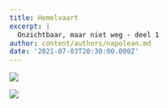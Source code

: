 ```yaml
---
title: Hemelvaart
excerpt: |
  Onzichtbaar, maar niet weg - deel 1
author: content/authors/napolean.md
date: '2021-07-03T20:30:00.000Z'
---
```


![](https://res.cloudinary.com/stfranciscusheverlee/image/upload/v1657135741/Hemelvaart_1_wdwy5k.jpg)

![](https://res.cloudinary.com/stfranciscusheverlee/image/upload/v1657135732/Hemelvaart_2_fvvofd.jpg)

